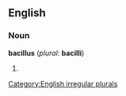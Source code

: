 ==English==
===Noun===
'''bacillus''' (''plural:'' '''bacilli''')
#{{stub}}

[[Category:English irregular plurals]]